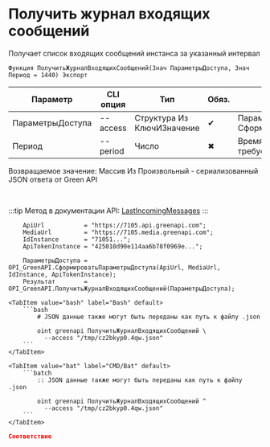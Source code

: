 ﻿---
sidebar_position: 3
description: Получить журнал входящих сообщений и другие функции для работы с Green API в Открытом пакете интеграций - бесплатной open-source библиотеке интеграций для 1С:Предприятие 8, OneScript и CLI
keywords: [1C, 1С, 1С:Предприятие, 1С:Предприятие 8.3, API, Интеграция, Сервисы, Обмен, OneScript, CLI, Green API]
---


# Получить журнал входящих сообщений
 Получает список входящих сообщений инстанса за указанный интервал



`Функция ПолучитьЖурналВходящихСообщений(Знач ПараметрыДоступа, Знач Период = 1440) Экспорт`

  | Параметр | CLI опция | Тип | Обяз. | Назначение |
  |-|-|-|-|-|
  | ПараметрыДоступа | --access | Структура Из КлючИЗначение | &#x2714; | Параметры доступа. См. СформироватьПараметрыДоступа |
  | Период | --period | Число | &#x2716; | Время в минутах, за которое требуется показать сообщения |

  
  Возвращаемое значение:   Массив Из Произвольный - сериализованный JSON ответа от Green API

<br/>

:::tip
Метод в документации API: [LastIncomingMessages](https://green-api.com/docs/api/journals/LastIncomingMessages/)
:::
<br/>



```bsl title="Пример использования для 1С:Предприятие/OneScript"
    ApiUrl           = "https://7105.api.greenapi.com";
    MediaUrl         = "https://7105.media.greenapi.com";
    IdInstance       = "71051...";
    ApiTokenInstance = "425010d90e114aa6b78f0969e...";

    ПараметрыДоступа = OPI_GreenAPI.СформироватьПараметрыДоступа(ApiUrl, MediaUrl, IdInstance, ApiTokenInstance);
    Результат        = OPI_GreenAPI.ПолучитьЖурналВходящихСообщений(ПараметрыДоступа);
```
    

 <Tabs>
  
    <TabItem value="bash" label="Bash" default>
        ```bash
            # JSON данные также могут быть переданы как путь к файлу .json
            
            oint greenapi ПолучитьЖурналВходящихСообщений \
              --access "/tmp/cz2bkyp0.4qw.json"
        ```
    </TabItem>
  
    <TabItem value="bat" label="CMD/Bat" default>
        ```batch
            :: JSON данные также могут быть переданы как путь к файлу .json
            
            oint greenapi ПолучитьЖурналВходящихСообщений ^
              --access "/tmp/cz2bkyp0.4qw.json"
        ```
    </TabItem>
</Tabs>


```json title="Результат"
Соответствие
```

